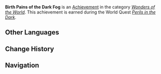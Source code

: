 {{Achievement Infobox
|title        = 
|id           = 81209
|order id     = 1195
|category     = Wonders of the World
|description  = Defeat the thing that emerged from the dark fog.
|requirements = Earned during ''[[Perils in the Dark]]''.
|primogems    = 5
|tracking     = 
|hidden       = 1
|topic        = 
|type         = Quest
|quest        = The Chasm Delvers
}}
'''Birth Pains of the Dark Fog''' is an [[Achievement]] in the category ''[[Wonders of the World]]''. This achievement is earned during the World Quest ''[[Perils in the Dark]]''.
<!--
==Trivia==

==Video Guides==
{{EVT
|video1   = 
|caption1 = 
}}
-->
==Other Languages==
{{Other Languages|default_hidden=1
|en      = Birth Pains of the Dark Fog
|zhs     = 黑雾，痛苦，像出生一样…
|zhs_rm  = Hēi Wù, Tòngkǔ, Xiàng Chūshēng Yīyàng...
|zht     = 黑霧，痛苦，像出生一樣…
|zht_rm  = Hēi Wù, Tòngkǔ, Xiàng Chūshēng Yīyàng...
|ja      = 黒い霧、痛み、生まれる時のようなものかも知れない…
|ja_rm   = Kuroi Kiri, Itami, Umareru Toki no You na Mono ka mo Shirenai...
|ko      = 검은 안개, 고통, 갓 태어난 것처럼…
|ko_rm   = 
|es      = Niebla en la montaña, aventurero a la cabaña
|fr      = Les tourments des ténèbres...
|ru      = Муки чёрного тумана...
|th      = การกำเนิดของหมอกดำและความเจ็บปวด...
|th_rm   = 
|vi      = Sương Đen, Đau Khổ, Giống Như Khi Sinh Ra...
|de      = Geburtswehen des schwarzen Nebels ...
|id      = Sakitnya Kayak Orang Melahirkan
|pt      = Estranha Aparição da Neblina Escura
}}

==Change History==
{{Change History|2.6}}
<!--
==References==
{{Reflist}}
-->
==Navigation==
{{Achievement Navbox|Wonders of the World|Quest}}